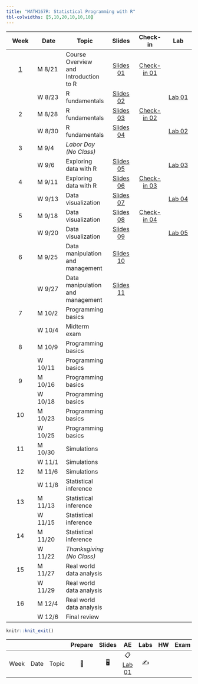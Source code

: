 ```yaml
---
title: "MATH167R: Statistical Programming with R"
tbl-colwidths: [5,10,20,10,10,10]
---
```


::: column-screen-inset-right
|          Week           | Date    | Topic                                 |                                   Slides                                    |                              Check-in                               |                                                               Lab                                                               |
|:----------:|------------|------------|:----------:|:----------:|:----------:|
| [1](/weeks/week-1.html) | M 8/21  | Course Overview and Introduction to R |          [Slides 01](slides/01_overview.html){.label .label-green}          | [Check-in 01](checkins/01_first-checkin.html){.label .label-purple} |                                                                                                                                 |
|                         | W 8/23  | R fundamentals                        |      [Slides 02](slides/02_objects-classes.html){.label .label-green}       |                                                                     | [Lab 01](https://raw.githubusercontent.com/math167R-f23/math167R-f23.github.io/main/labs/01_first-R-lab.Rmd){.label .label-red} |
|            2            | M 8/28  | R fundamentals                        | [Slides 03](slides/03_functions-vectors-matrices.html){.label .label-green} |    [Check-in 02](checkins/02_checkin.html){.label .label-purple}    |                                                                                                                                 |
|                         | W 8/30  | R fundamentals                        |     [Slides 04](slides/04_lists-data-frames.html){.label .label-green}      |                                                                     |     [Lab 02](https://raw.githubusercontent.com/math167R-f23/math167R-f23.github.io/main/labs/02_lab.Rmd){.label .label-red}     |
|            3            | M 9/4   | *Labor Day (No Class)*                |                                                                             |                                                                     |                                                                                                                                 |
|                         | W 9/6   | Exploring data with R                 |       [Slides 05](slides/05_exploring-data.html){.label .label-green}       |                                                                     |     [Lab 03](https://raw.githubusercontent.com/math167R-f23/math167R-f23.github.io/main/labs/03_lab.Rmd){.label .label-red}     |
|            4            | M 9/11  | Exploring data with R                 |       [Slides 06](slides/06_factors-groups.html){.label .label-green}       |    [Check-in 03](checkins/03_checkin.html){.label .label-purple}    |                                                                                                                                 |
|                         | W 9/13  | Data visualization                    |      [Slides 07](slides/07_visualizing-data.html){.label .label-green}      |                                                                     |                                          [Lab 04](labs/04_lab.html){.label .label-red}                                          |
|            5            | M 9/18  | Data visualization                    |             [Slides 08](slides/08_advanced-visualization.html){.label .label-green}               |    [Check-in 04](checkins/04_checkin.html){.label .label-purple}    |                                                                                                                                 |
|                         | W 9/20  | Data visualization                    |                  [Slides 09](slides/09_merging-data.html){.label .label-green}                   |                                                                     |                                          [Lab 05](labs/05_lab.html){.label .label-red}                                          |
|            6            | M 9/25  | Data manipulation and management      |    [Slides 10](slides/10_data-management.html){.label .label-green}                                                                         |                                                                     |                                                                                                                                 |
|                         | W 9/27  | Data manipulation and management      |  [Slides 11](slides/11_spatial-data.html){.label .label-green}                                                                           |                                                                     |                                                                                                                                 |
|            7            | M 10/2  | Programming basics     |                                                                             |                                                                     |                                                                                                                                 |
|                         | W 10/4  | Midterm exam                          |                                                                             |                                                                     |                                                                                                                                 |
|            8            | M 10/9  | Programming basics                    |                                                                             |                                                                     |                                                                                                                                 |
|                         | W 10/11 | Programming basics                    |                                                                             |                                                                     |                                                                                                                                 |
|            9            | M 10/16 | Programming basics                    |                                                                             |                                                                     |                                                                                                                                 |
|                         | W 10/18 | Programming basics                    |                                                                             |                                                                     |                                                                                                                                 |
|           10            | M 10/23 | Programming basics                    |                                                                             |                                                                     |                                                                                                                                 |
|                         | W 10/25 | Programming basics                    |                                                                             |                                                                     |                                                                                                                                 |
|           11            | M 10/30 | Simulations                           |                                                                             |                                                                     |                                                                                                                                 |
|                         | W 11/1  | Simulations                           |                                                                             |                                                                     |                                                                                                                                 |
|           12            | M 11/6  | Simulations                           |                                                                             |                                                                     |                                                                                                                                 |
|                         | W 11/8  | Statistical inference                 |                                                                             |                                                                     |                                                                                                                                 |
|           13            | M 11/13 | Statistical inference                 |                                                                             |                                                                     |                                                                                                                                 |
|                         | W 11/15 | Statistical inference                 |                                                                             |                                                                     |                                                                                                                                 |
|           14            | M 11/20 | Statistical inference                 |                                                                             |                                                                     |                                                                                                                                 |
|                         | W 11/22 | *Thanksgiving (No Class)*             |                                                                             |                                                                     |                                                                                                                                 |
|           15            | M 11/27 | Real world data analysis              |                                                                             |                                                                     |                                                                                                                                 |
|                         | W 11/29 | Real world data analysis              |                                                                             |                                                                     |                                                                                                                                 |
|           16            | M 12/4  | Real world data analysis              |                                                                             |                                                                     |                                                                                                                                 |
|                         | W 12/6  | Final review                          |                                                                             |                                                                     |                                                                                                                                 |
:::

```r
knitr::knit_exit()
```

|      |      |       | Prepare | Slides |                    AE                    | Labs | HW  | Exam | Project |
|--------|--------|--------|:------:|:------:|:------:|:------:|:------:|:------:|:------:|
| Week | Date | Topic |   📖    |   🖥️   | 📋 [Lab 01](hello){.label .label-purple} |  ✍️  |     |      |         |
